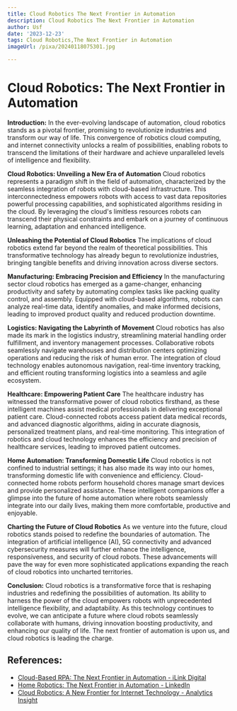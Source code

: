 ```yaml
---
title: Cloud Robotics The Next Frontier in Automation
description: Cloud Robotics The Next Frontier in Automation
author: Usf
date: '2023-12-23'
tags: Cloud Robotics,The Next Frontier in Automation
imageUrl: /pixa/20240118075301.jpg

---
```

# Cloud Robotics: The Next Frontier in  Automation

**Introduction:**
In the  ever-evolving landscape  of automation, cloud  robotics stands as a pivotal frontier, promising to revolutionize industries and transform our  way  of life. This convergence of robotics cloud computing, and internet connectivity unlocks a realm  of possibilities, enabling robots to transcend  the limitations of their hardware  and achieve unparalleled levels of intelligence and flexibility.

**Cloud Robotics: Unveiling  a New Era of Automation**
Cloud robotics represents a paradigm shift in the field of automation, characterized by the  seamless integration of robots with  cloud-based infrastructure. This interconnectedness empowers robots with access to  vast data  repositories powerful processing capabilities, and sophisticated algorithms residing in the cloud. By leveraging the cloud's limitless  resources robots can transcend their  physical  constraints and  embark on a journey of  continuous learning, adaptation and enhanced  intelligence.

**Unleashing the Potential of Cloud Robotics**
The implications of cloud robotics extend far beyond the realm of theoretical possibilities. This transformative technology has already begun to revolutionize industries, bringing tangible benefits and driving  innovation across diverse sectors.

**Manufacturing: Embracing Precision and Efficiency**
In the manufacturing sector cloud robotics  has emerged as a game-changer, enhancing productivity and safety by automating complex tasks like packing quality control, and assembly. Equipped with cloud-based  algorithms, robots can analyze real-time  data, identify anomalies, and make informed decisions, leading to improved product quality and reduced production downtime.

**Logistics: Navigating the  Labyrinth of Movement**
Cloud robotics has also made its mark in the logistics industry, streamlining material handling order fulfillment, and inventory management processes. Collaborative robots seamlessly navigate warehouses and distribution  centers optimizing operations and reducing the risk  of human error. The integration of cloud technology enables autonomous navigation, real-time inventory tracking, and efficient  routing transforming logistics into a seamless and agile ecosystem.

**Healthcare: Empowering Patient Care**
The healthcare industry has witnessed the transformative power of cloud robotics firsthand, as these intelligent machines assist medical professionals in delivering exceptional patient care. Cloud-connected robots access patient data medical records, and advanced diagnostic algorithms, aiding in accurate diagnosis, personalized  treatment plans, and real-time monitoring. This integration of robotics and cloud technology enhances the efficiency and precision of healthcare services, leading to improved patient outcomes.

**Home Automation: Transforming Domestic Life**
Cloud robotics is not confined to industrial settings; it has also made its way into our homes, transforming domestic life with  convenience and efficiency.  Cloud-connected home robots perform household chores manage smart devices  and provide personalized assistance. These intelligent companions offer a  glimpse into the  future of home automation where robots seamlessly integrate into  our daily lives,  making them more comfortable, productive and enjoyable.

**Charting the Future of Cloud Robotics**
As we venture  into the  future, cloud  robotics stands poised to redefine the  boundaries  of automation. The integration of artificial intelligence  (AI),  5G connectivity and advanced cybersecurity measures will further enhance the intelligence, responsiveness, and security of cloud robots. These advancements will pave the way for even more sophisticated  applications expanding  the  reach of cloud robotics into uncharted territories.

**Conclusion:**
Cloud robotics  is a transformative force that  is reshaping industries and  redefining the possibilities of automation. Its ability  to harness the power of  the cloud empowers robots with unprecedented intelligence flexibility, and adaptability. As this technology continues to evolve,  we can anticipate  a  future where cloud robots seamlessly collaborate with humans, driving  innovation boosting productivity, and enhancing our quality of life. The next frontier of automation is upon us, and cloud robotics is leading the charge.

## References:
- [Cloud-Based RPA: The Next Frontier in Automation - iLink Digital](https://www.ilink-digital.com/insights/blog/cloud-based-rpa-the-next-frontier-in-automation/)
- [Home Robotics: The Next Frontier in Automation - LinkedIn](https://www.linkedin.com/pulse/home-robotics-next-frontier-automation-datam-intelligence?trk=public_post)
- [Cloud Robotics: A New Frontier for Internet Technology - Analytics Insight](https://www.analyticsinsight.net/cloud-robotics-a-new-frontier-for-internet-technology/)
